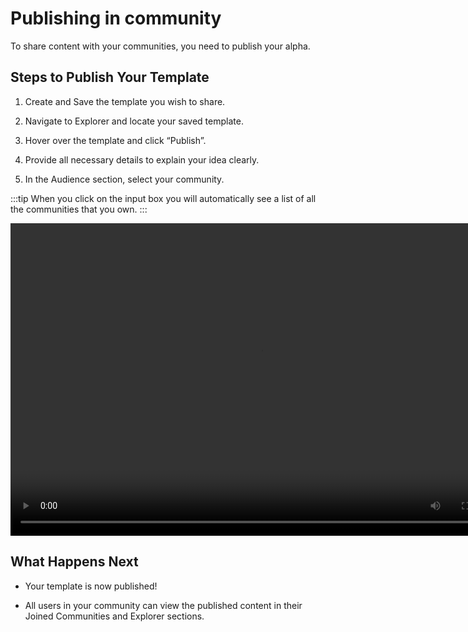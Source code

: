# Publishing in community

To share content with your communities, you need to publish your alpha.

## Steps to Publish Your Template

1. Create and Save the template you wish to share.

2. Navigate to Explorer and locate your saved template.

3. Hover over the template and click “Publish”.

4. Provide all necessary details to explain your idea clearly.

5. In the Audience section, select your community.

:::tip
When you click on the input box you will automatically see a list of all the communities that you own.
:::

<video width="800" height="500" autoPlay loop>
  <source
    src="https://assets.pandaterminal.com/documentation_clips/Publishing%20to%20community%20process.mov"
    type="video/mp4"
  ></source>
</video>

## What Happens Next

- Your template is now published!

- All users in your community can view the published content in their Joined Communities and Explorer sections.
